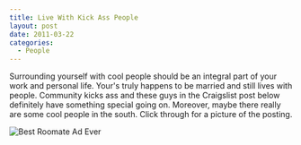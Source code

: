 ```yaml
---
title: Live With Kick Ass People
layout: post
date: 2011-03-22
categories:
  - People
---
```


Surrounding yourself with cool people should be an
integral part of your work and personal life. Your's truly happens to be
married and still lives with people. Community kicks ass and these guys in the
Craigslist post below definitely have something special going on. Moreover,
maybe there really are some cool people in the south. Click through for a
picture of the posting.

![Best Roomate Ad Ever][1]

[1]: http://i.imgur.com/DqG4x.jpg
